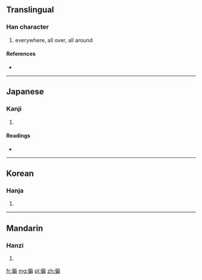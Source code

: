 {{also|遍}}
==Translingual==

===Han character===
{{Han char|rn=60|rad=彳|as=09|sn=12|four=|canj=竹人竹尸月 (HOHSB), 竹人戈尸月 (HOISB)}}

# everywhere, all over, all around

====References====
* {{Han ref|kx=0369.130|dkj=10174|dj=0695.050|hdz=20836.090|uh=5FA7|ud=24487}}

----

==Japanese==

===Kanji===
{{ja-kanji|grade=|rs=彳09}}

# {{defn|Japanese|sort=彳09}}

====Readings====
* {{ja-readings|on=[[へん]] (hen), [[べん]] (ben)|kun=[[あまねし]] (amaneshi), [[あまねく]] (amaneku)}}

----

==Korean==

===Hanja===
{{ko-hanja|hangeul=편|eumhun=|rv=pyeon|mr=p'yŏn|y=phyen}}

# {{defn|Korean|sort=彳09}}

----

==Mandarin==

===Hanzi===
{{cmn-hanzi|pin=[[biàn]] ([[bian4]])|wg=pien<sup>4</sup>}}

# {{defn|Mandarin|sort=彳09}}

[[fr:徧]]
[[mg:徧]]
[[pl:徧]]
[[zh:徧]]